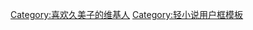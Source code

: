 {{Userbox
  |border-c = #63321d
  |border-s = 1
  |id-c     = #666ccff
  |id-s     = 10
  |id-fc    = #e87caa
  |info-c   = #66ccff
  |info-s   = 8
  |info-fc  = #63321d
  |id       = {{lang|ja|くみこ}}
  |info     = 这个用户非常喜欢[[久美子|<font color=#ffffff>黄前久美子</font>]]，喜欢她的演奏和“糟糕的”性格。
}}
<includeonly>[[Category:喜欢久美子的维基人]]</includeonly>
<noinclude>[[Category:轻小说用户框模板]]</noinclude>